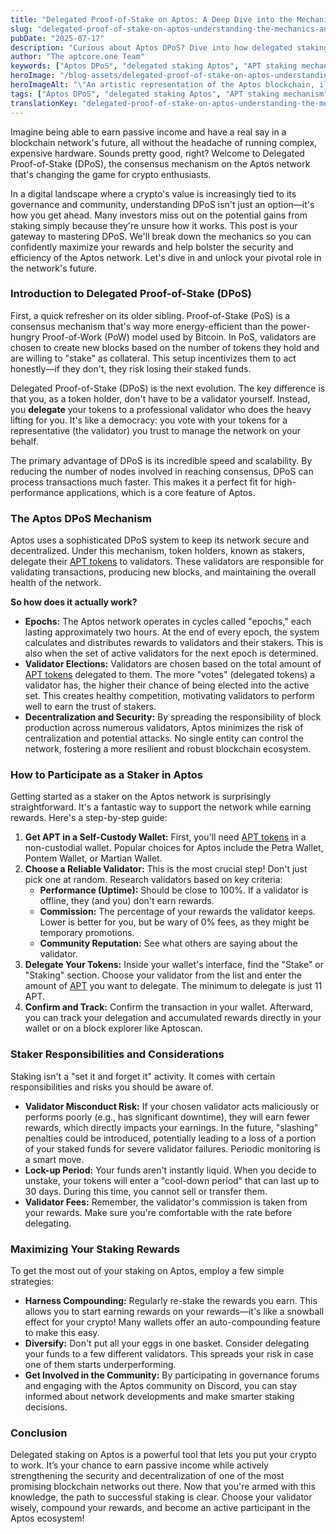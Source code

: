 ```yaml
---
title: "Delegated Proof-of-Stake on Aptos: A Deep Dive into the Mechanics and Your Role as a Staker"
slug: "delegated-proof-of-stake-on-aptos-understanding-the-mechanics-and-your-role-as-a-staker"
pubDate: "2025-07-17"
description: "Curious about Aptos DPoS? Dive into how delegated staking actually works. Learn to pick the best validators, maximize your rewards, and understand what your role as a staker really means."
author: "The aptcore.one Team"
keywords: ["Aptos DPoS", "delegated staking Aptos", "APT staking mechanism", "staker responsibilities", "how to stake Aptos"]
heroImage: "/blog-assets/delegated-proof-of-stake-on-aptos-understanding-the-mechanics-and-your-role-as-a-staker.jpg"
heroImageAlt: "\"An artistic representation of the Aptos blockchain, illustrated as an interconnected network of diverse human hands reaching towards each other, symbolizing collaboration and connectivity within a digital ecosystem. The hands are depicted in a variety of skin tones, emphasizing inclusivity and unity in technology.\""
tags: ["Aptos DPoS", "delegated staking Aptos", "APT staking mechanism", "staker responsibilities"]
translationKey: "delegated-proof-of-stake-on-aptos-understanding-the-mechanics-and-your-role-as-a-staker"
---
```


Imagine being able to earn passive income and have a real say in a blockchain network's future, all without the headache of running complex, expensive hardware. Sounds pretty good, right? Welcome to Delegated Proof-of-Stake (DPoS), the consensus mechanism on the Aptos network that's changing the game for crypto enthusiasts.

In a digital landscape where a crypto's value is increasingly tied to its governance and community, understanding DPoS isn't just an option—it's how you get ahead. Many investors miss out on the potential gains from staking simply because they're unsure how it works. This post is your gateway to mastering DPoS. We'll break down the mechanics so you can confidently maximize your rewards and help bolster the security and efficiency of the Aptos network. Let's dive in and unlock your pivotal role in the network's future.

### Introduction to Delegated Proof-of-Stake (DPoS)

First, a quick refresher on its older sibling. Proof-of-Stake (PoS) is a consensus mechanism that's way more energy-efficient than the power-hungry Proof-of-Work (PoW) model used by Bitcoin. In PoS, validators are chosen to create new blocks based on the number of tokens they hold and are willing to "stake" as collateral. This setup incentivizes them to act honestly—if they don't, they risk losing their staked funds.

Delegated Proof-of-Stake (DPoS) is the next evolution. The key difference is that you, as a token holder, don't have to be a validator yourself. Instead, you **delegate** your tokens to a professional validator who does the heavy lifting for you. It's like a democracy: you vote with your tokens for a representative (the validator) you trust to manage the network on your behalf.

The primary advantage of DPoS is its incredible speed and scalability. By reducing the number of nodes involved in reaching consensus, DPoS can process transactions much faster. This makes it a perfect fit for high-performance applications, which is a core feature of Aptos.

### The Aptos DPoS Mechanism

Aptos uses a sophisticated DPoS system to keep its network secure and decentralized. Under this mechanism, token holders, known as stakers, delegate their [APT tokens](https://aptoslabs.com/) to validators. These validators are responsible for validating transactions, producing new blocks, and maintaining the overall health of the network.

**So how does it actually work?**

* **Epochs:** The Aptos network operates in cycles called "epochs," each lasting approximately two hours. At the end of every epoch, the system calculates and distributes rewards to validators and their stakers. This is also when the set of active validators for the next epoch is determined.
* **Validator Elections:** Validators are chosen based on the total amount of [APT tokens](https://aptoslabs.com/) delegated to them. The more "votes" (delegated tokens) a validator has, the higher their chance of being elected into the active set. This creates healthy competition, motivating validators to perform well to earn the trust of stakers.
* **Decentralization and Security:** By spreading the responsibility of block production across numerous validators, Aptos minimizes the risk of centralization and potential attacks. No single entity can control the network, fostering a more resilient and robust blockchain ecosystem.

### How to Participate as a Staker in Aptos

Getting started as a staker on the Aptos network is surprisingly straightforward. It's a fantastic way to support the network while earning rewards. Here's a step-by-step guide:

1.  **Get APT in a Self-Custody Wallet:** First, you'll need [APT tokens](https://aptoslabs.com/) in a non-custodial wallet. Popular choices for Aptos include the Petra Wallet, Pontem Wallet, or Martian Wallet.
2.  **Choose a Reliable Validator:** This is the most crucial step! Don't just pick one at random. Research validators based on key criteria:
    * **Performance (Uptime):** Should be close to 100%. If a validator is offline, they (and you) don't earn rewards.
    * **Commission:** The percentage of your rewards the validator keeps. Lower is better for you, but be wary of 0% fees, as they might be temporary promotions.
    * **Community Reputation:** See what others are saying about the validator.
3.  **Delegate Your Tokens:** Inside your wallet's interface, find the "Stake" or "Staking" section. Choose your validator from the list and enter the amount of [APT](https://aptoslabs.com/) you want to delegate. The minimum to delegate is just 11 APT.
4.  **Confirm and Track:** Confirm the transaction in your wallet. Afterward, you can track your delegation and accumulated rewards directly in your wallet or on a block explorer like Aptoscan.

### Staker Responsibilities and Considerations

Staking isn't a "set it and forget it" activity. It comes with certain responsibilities and risks you should be aware of.

* **Validator Misconduct Risk:** If your chosen validator acts maliciously or performs poorly (e.g., has significant downtime), they will earn fewer rewards, which directly impacts your earnings. In the future, "slashing" penalties could be introduced, potentially leading to a loss of a portion of your staked funds for severe validator failures. Periodic monitoring is a smart move.
* **Lock-up Period:** Your funds aren't instantly liquid. When you decide to unstake, your tokens will enter a "cool-down period" that can last up to 30 days. During this time, you cannot sell or transfer them.
* **Validator Fees:** Remember, the validator's commission is taken from your rewards. Make sure you're comfortable with the rate before delegating.

### Maximizing Your Staking Rewards

To get the most out of your staking on Aptos, employ a few simple strategies:

* **Harness Compounding:** Regularly re-stake the rewards you earn. This allows you to start earning rewards on your rewards—it's like a snowball effect for your crypto! Many wallets offer an auto-compounding feature to make this easy.
* **Diversify:** Don't put all your eggs in one basket. Consider delegating your funds to a few different validators. This spreads your risk in case one of them starts underperforming.
* **Get Involved in the Community:** By participating in governance forums and engaging with the Aptos community on Discord, you can stay informed about network developments and make smarter staking decisions.

### Conclusion

Delegated staking on Aptos is a powerful tool that lets you put your crypto to work. It’s your chance to earn passive income while actively strengthening the security and decentralization of one of the most promising blockchain networks out there. Now that you're armed with this knowledge, the path to successful staking is clear. Choose your validator wisely, compound your rewards, and become an active participant in the Aptos ecosystem!
